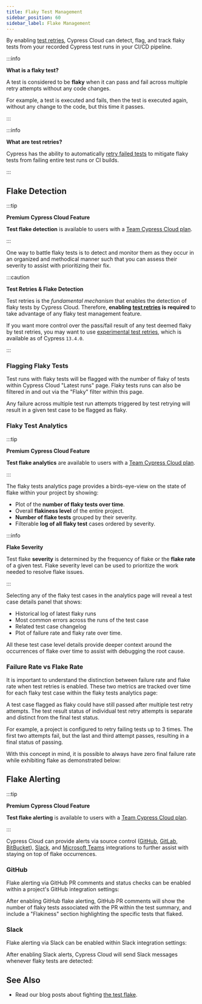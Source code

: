 ```yaml
---
title: Flaky Test Management
sidebar_position: 60
sidebar_label: Flake Management
---
```


By enabling [test retries](/guides/guides/test-retries), Cypress Cloud can
detect, flag, and track flaky tests from your recorded Cypress test runs in your
CI/CD pipeline.

:::info

<strong>What is a flaky test?</strong>

A test is considered to be **flaky** when it can pass and fail across multiple
retry attempts without any code changes.

For example, a test is executed and fails, then the test is executed again,
without any change to the code, but this time it passes.

:::

:::info

<strong>What are test retries?</strong>

Cypress has the ability to automatically
[retry failed tests](/guides/guides/test-retries#Configure-Test-Retries) to
mitigate flaky tests from failing entire test runs or CI builds.

:::

## Flake Detection

:::tip

<strong>
  <Icon name="star" /> Premium Cypress Cloud Feature
</strong>

**Test flake detection** is available to users with a
[Team Cypress Cloud plan](https://cypress.io/pricing).

:::

One way to battle flaky tests is to detect and monitor them as they occur in an
organized and methodical manner such that you can assess their severity to
assist with prioritizing their fix.

:::caution

<strong>Test Retries & Flake Detection</strong>

Test retries is the _fundamental mechanism_ that enables the detection of flaky
tests by Cypress Cloud. Therefore, **enabling
[test retries](/guides/guides/test-retries#Configure-Test-Retries) is required**
to take advantage of any flaky test management feature.

If you want more control over the pass/fail result of any test deemed flaky by test retries, you may want to use [experimental test retries](/guides/references/experiments#Experimental-Flake-Detection-Features), which is available as of Cypress `13.4.0`.

:::

### Flagging Flaky Tests

Test runs with flaky tests will be flagged with the number of flaky of tests
within Cypress Cloud "Latest runs" page. Flaky tests runs can also be filtered
in and out via the "Flaky" filter within this page.

<DocsImage
  src="/img/guides/cloud/flaky-test-management/flaky-runs-view.png"
  alt="Flagging flaky tests runs in Cypress Cloud"
/>

Any failure across multiple test run attempts triggered by test retrying will
result in a given test case to be flagged as flaky.

### Flaky Test Analytics

:::tip

<strong>
  <Icon name="star" /> Premium Cypress Cloud Feature
</strong>

**Test flake analytics** are available to users with a
[Team Cypress Cloud plan](https://cypress.io/pricing).

:::

The flaky tests analytics page provides a birds-eye-view on the state of flake
within your project by showing:

- Plot of the **number of flaky tests over time**.
- Overall **flakiness level** of the entire project.
- **Number of flake tests** grouped by their severity.
- Filterable **log of all flaky test** cases ordered by severity.

:::info

<strong>Flake Severity</strong>

Test flake **severity** is determined by the frequency of flake or the **flake
rate** of a given test. Flake severity level can be used to prioritize the work
needed to resolve flake issues.

:::

<DocsImage
  src="/img/guides/cloud/flaky-test-management/flake-analytics.png"
  alt="Flaky tests analytics"
/>

Selecting any of the flaky test cases in the analytics page will reveal a test
case details panel that shows:

- Historical log of latest flaky runs
- Most common errors across the runs of the test case
- Related test case changelog
- Plot of failure rate and flaky rate over time.

All these test case level details provide deeper context around the occurrences
of flake over time to assist with debugging the root cause.

<DocsImage
  src="/img/guides/cloud/flaky-test-management/flake-panel.png"
  alt="Flaky tests analytics details panel"
/>

### Failure Rate vs Flake Rate

It is important to understand the distinction between failure rate and flake
rate when test retries is enabled. These two metrics are tracked over time for
each flaky test case within the flaky tests analytics page:

<DocsImage
  src="/img/guides/cloud/flaky-test-management/flake-v-fail-2.png"
  alt="flake rate vs fail rate"
/>

A test case flagged as flaky could have still passed after multiple test retry
attempts. The test result status of individual test retry attempts is separate
and distinct from the final test status.

For example, a project is configured to retry failing tests up to 3 times. The
first two attempts fail, but the last and third attempt passes, resulting in a
final status of passing.

With this concept in mind, it is possible to always have zero final failure rate
while exhibiting flake as demonstrated below:

<DocsImage
  src="/img/guides/cloud/flaky-test-management/flake-v-fail-1.png"
  alt="flake rate vs fail rate"
/>

## Flake Alerting

:::tip

<strong>
  <Icon name="star" /> Premium Cypress Cloud Feature
</strong>

**Test flake alerting** is available to users with a
[Team Cypress Cloud plan](https://cypress.io/pricing).

:::

Cypress Cloud can provide alerts via source control ([GitHub](/guides/cloud/integrations/source-control/github), [GitLab](/guides/cloud/integrations/source-control/gitlab), [BitBucket](/guides/cloud/integrations/source-control/bitbucket)), [Slack](/guides/cloud/integrations/slack), and [Microsoft Teams](/guides/cloud/integrations/teams) integrations to further assist with
staying on top of flake occurrences.

### GitHub

Flake alerting via GitHub PR comments and status checks can be enabled within a
project's GitHub integration settings:

<DocsImage
  src="/img/guides/cloud/flaky-test-management/gh-flake.png"
  alt="GitHub flake alert settings"
/>

After enabling GitHub flake alerting, GitHub PR comments will show the number of
flaky tests associated with the PR within the test summary, and include a
"Flakiness" section highlighting the specific tests that flaked.

<DocsImage
  src="/img/guides/cloud/flaky-test-management/flake-pr-comment.png"
  alt="GitHub flake alert pr comment"
/>

### Slack

Flake alerting via Slack can be enabled within Slack integration settings:

<DocsImage
  src="/img/guides/cloud/flaky-test-management/slack-flake.png"
  alt="Slack flake alert settings"
/>

After enabling Slack alerts, Cypress Cloud will send Slack messages whenever
flaky tests are detected:

<DocsImage
  src="/img/guides/cloud/flaky-test-management/flake-slack-alert.png"
  alt="Slack flake alert"
/>

## See Also

- Read our blog posts about fighting
  [the test flake](https://cypress.io/blog/tag/flake/).
